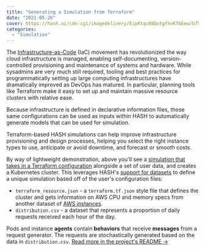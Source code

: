 ```yaml
---
title: "Generating a Simulation from Terraform"
date: "2021-05-26"
cover: https://hash.ai/cdn-cgi/imagedelivery/EipKtqu98OotgfhvKf6Eew/b75cf25b-2c82-4dc9-c3f1-dafcff550900/public
categories: 
  - "Simulation"
---
```


The [Infrastructure-as-Code](https://en.wikipedia.org/wiki/Infrastructure_as_code) (IaC) movement has revolutionized the way cloud infrastructure is managed, enabling self-documenting, version-controlled provisioning and maintenance of systems and hardware. While sysadmins are very much still required, tooling and best practices for programmatically setting up large computing infrastructures have dramatically improved as DevOps has matured. In particular, planning tools like Terraform make it easy to set up and maintain massive resource clusters with relative ease.

Because infrastructure is defined in declarative information files, those same configurations can be used as inputs within HASH to automatically generate models that can be used for simulation.

Terraform-based HASH simulations can help improve infrastructure provisioning and design processes, helping you select the right instance types to use, anticipate or avoid downtime, and forecast or smooth costs.

By way of lightweight demonstration, above you'll see a [simulation that takes in a Terraform configuration](https://hash.ai/@hash/terraform-simulation) alongside a set of user data, and creates a Kubernetes cluster. This leverages HASH's [support for datasets](https://docs.hash.ai/core/creating-simulations/datasets) to define a unique simulation based off of the user's configuration files:

- `terraform_resource.json` - a `terraform.tf.json` style file that defines the cluster and gets information on AWS CPU and memory specs from another dataset of [AWS instances](https://hash.ai/@hash/aws-instances).
- `distribution.csv` - a dataset that represents a proportion of daily requests received each hour of the day.

Pods and instance **agents** contain **behaviors** that receive **messages** from a request generator. The requests are stochastically generated based on the data in `distribution.csv`. [Read more in the project's README ->](https://hash.ai/@hash/terraform-simulation)
